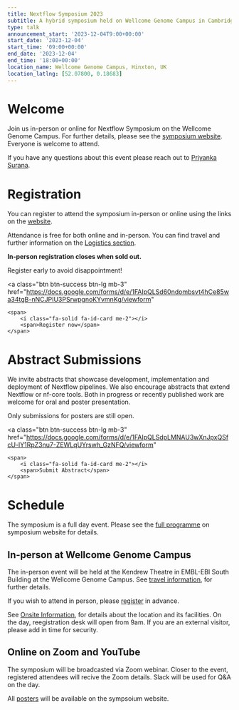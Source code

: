 ```yaml
---
title: Nextflow Symposium 2023
subtitle: A hybrid symposium held on Wellcome Genome Campus in Cambridge and online
type: talk
announcement_start: '2023-12-04T9:00+00:00'
start_date: '2023-12-04'
start_time: '09:00+00:00'
end_date: '2023-12-04'
end_time: '18:00+00:00'
location_name: Wellcome Genome Campus, Hinxton, UK
location_latlng: [52.07800, 0.18683]
---
```


# Welcome

Join us in-person or online for Nextflow Symposium on the Wellcome Genome Campus. For further details, please see the [symposium website](http://bit.ly/3PK8ag7). Everyone is welcome to attend.

If you have any questions about this event please reach out to [Priyanka Surana](mailto:ps22@sanger.ac.uk).

# Registration

You can register to attend the symposium in-person or online using the links on the [website](http://bit.ly/3PK8ag7).

Attendance is free for both online and in-person. You can find travel and further information on the [Logistics section](https://sites.google.com/ebi.ac.uk/nextflow2023/logistics).

**In-person registration closes when sold out.**

Register early to avoid disappointment!

<a
    class="btn btn-success btn-lg mb-3"
    href="https://docs.google.com/forms/d/e/1FAIpQLSd60ndombsvt4hCe85wa34tgB-nNCJPIU3PSrwpgnoKYvmnKg/viewform"
>
    <span>
        <i class="fa-solid fa-id-card me-2"></i>
        <span>Register now</span>
    </span>
</a>

# Abstract Submissions

We invite abstracts that showcase development, implementation and deployment of Nextflow pipelines. We also encourage abstracts that extend Nextflow or nf-core tools. Both in progress or recently published work are welcome for oral and poster presentation.

Only submissions for posters are still open.

<a
    class="btn btn-success btn-lg mb-3"
    href="https://docs.google.com/forms/d/e/1FAIpQLSdpLMNAU3wXnJpxQSfcU-lY1RpZ3nu7-ZEWLqUYrswh_GzNFQ/viewform"
>
    <span>
        <i class="fa-solid fa-id-card me-2"></i>
        <span>Submit Abstract</span>
    </span>
</a>

# Schedule

The symposium is a full day event. Please see the [full programme](https://sites.google.com/ebi.ac.uk/nextflow2023/programme) on symposium website for details.

## In-person at Wellcome Genome Campus

The in-person event will be held at the Kendrew Theatre in EMBL-EBI South Building at the Wellcome Genome Campus. See [travel information](https://sites.google.com/ebi.ac.uk/nextflow2023/logistics/travel-information), for further details.

If you wish to attend in person, please [register](https://docs.google.com/forms/d/e/1FAIpQLSd60ndombsvt4hCe85wa34tgB-nNCJPIU3PSrwpgnoKYvmnKg/viewform) in advance.

See [Onsite Information](https://sites.google.com/ebi.ac.uk/nextflow2023/logistics/onsite-information), for details about the location and its facilities. On the day, reegistration desk will open from 9am. If you are an external visitor, please add in time for security.

## Online on Zoom and YouTube

The symposium will be broadcasted via Zoom webinar. Closer to the event, registered attendees will recive the Zoom details. Slack will be used for Q&A on the day.

All [posters](https://sites.google.com/ebi.ac.uk/nextflow2023/posters) will be available on the sympsoium website.
